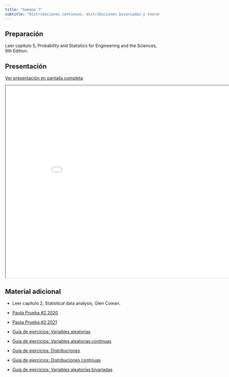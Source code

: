 ```yaml
---
title: "Semana 7"
subtitle: "Distribuciones continuas, distribuciones bivariadas y teorema del límite central"
---
```


## Preparación

Leer capítulo 5, Probability and Statistics for Engineering and the Sciences, 9th Edition.

## Presentación

[Ver presentación en pantalla completa](../slides/lec_week7.html)

```{=html}
<iframe class="slide-deck" src="../slides/lec_week7.html" height="630" width="900"></iframe>
```

## Material adicional

- Leer capítulo 2, Statistical data analysis, Glen Cowan.

- [Pauta Prueba #2 2020](../documents/Prueba_2/LFIS325_2020_02_P2_P.pdf)
- [Pauta Prueba #2 2021](../documents/Prueba_2/LFIS325_2021_02_P2_P.pdf)
- [Guía de ejercicios: Variables aleatorias](../documents/Prueba_2/exercises_rv.pdf)
- [Guía de ejercicios: Variables aleatorias continuas](../documents/Prueba_2/exercises_cont_rv.pdf)
- [Guía de ejercicios: Distribuciones](../documents/Prueba_2/exercises_dist.pdf)
- [Guía de ejercicios: Distribuciones continuas](../documents/Prueba_2/exercises_dist_2.pdf)
- [Guía de ejercicios: Variables aleatorias bivariadas](../documents/Prueba_2/exercises_dist_2.pdf)
